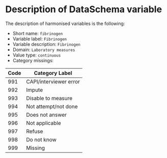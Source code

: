 # Description of DataSchema variable

The description of harmonised variables is the following:

* Short name: `fibrinogen`
* Variable label: `Fibrinogen`
* Variable description: `Fibrinogen`
* Domain: `Laboratory measures`
* Value type: `continuous`
* Category missings: 

**Code** | **Category Label**
----| ------------------
991 | CAPI/interviewer error
992 | Impute
993 | Disable to measure
994 | Not attempt/not done
995 | Does not answer
996 | Not applicable
997 | Refuse
998 | Do not know
999 | Missing
